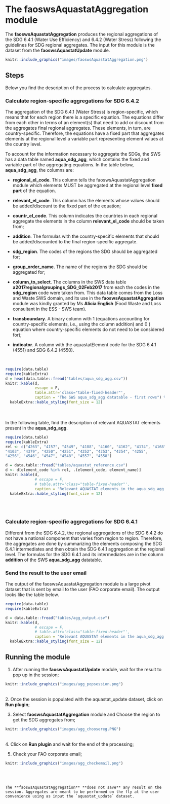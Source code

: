 # **The faoswsAquastatAggregation module** {#Aggregation}


The **faoswsAquastatAggregation** produces the regional aggregations of the SDG 6.4.1 (Water Use Efficiency) and 6.4.2 (Water Stress) following the guidelines for SDG regional aggregates. The input for this module is the dataset from the **faoswsAquastatUpdate** module.


```r
knitr::include_graphics("images/faoswsAquastatAggregation.png")

```

## **Steps** 

Below you find the description of the process to calculate aggregates.

### **Calculate region-specific aggregations for SDG 6.4.2**

The aggregation of the SDG 6.4.1 (Water Stress) is region-specific, which means that for each region there is a specific equation. The equations differ from each other in terms of an element(s) that need to add or discount from the aggregates final regional aggregates. These elements, in turn, are country-specific. Therefore, the equations have a fixed part that aggregates elements at the regional level a variable part representing element values at the country level. 

To account for the information necessary to aggregate the SDGs, the SWS has a data table named **aqua_sdg_agg**, which contains the fixed and variable part of the aggregating equations. In the table below, **aqua_sdg_agg**, the columns are:

- **regional_el_code**. This column tells the faoswsAquastatAggregation module which elements MUST be aggregated at the regional level **fixed part** of the equation.

- **relevant_el_code**. This column has the elements whose values should be added/discount to the fixed part of the equation;

- **countr_el_code**. This column indicates the countries in each regional aggregate the elements in the column **relevant_el_code** should be taken from;

- **addition**. The formulas with the country-specific elements that should be added/discounted to the final region-specific aggregate.

- **sdg_region**. The codes of the regions the SDG should be aggregated for;

- **group_order_name**. The name of the regions the SDG should be aggregated for;

- **column_to_select**. The columns in the SWS data table **a2017regionalgroupings_SDG_02Feb2017** from each the codes in the **sdg_region** code were taken from. This data table comes from the Loss and Waste SWS domain, and its use in the **faoswsAquastatAggregation**  module was kindly granted by Ms **Alicia English** (Food Waste and Loss consultant in the ESS - SWS team).

- **transboundary**. A binary column with 1 (equations accounting for country-specific elements, i.e., using the column addition) and 0 ( equation where country-specific elements do not need to be considered for);

- **indicator**. A column with the aquastatElement code for the SDG 6.4.1 (4551) and SDG 6.4.2 (4550).

<br>
```r
require(data.table)
require(kableExtra)
d = head(data.table::fread("tables/aqua_sdg_agg.csv"))
knitr::kable(d, 
             escape = F, 
             table.attr='class="table-fixed-header"',
             caption = "The SWS aqua_sdg_agg datatable - first rows") %>%
  kableExtra::kable_styling(font_size = 12) 
```

<br>
<br>
In the following table, find the description of relevant AQUASTAT elements present in the **aqua_sdg_agg**. 

```r
require(data.table)
require(kableExtra)
rel <- c("4263", "4157", "4549", "4188", "4160", "4162", "4174", "4168", 
"4103", "4379", "4250", "4251", "4252", "4253", "4254", "4255", 
"4256", "4546", "4547", "4548", "4557", "4558")

d = data.table::fread("tables/aquastat_reference.csv")
d <- d[element_code %in% rel, .(element_code, element_name)]
knitr::kable(d, 
             # escape = F, 
             # table.attr='class="table-fixed-header"',
             caption = "Relevant AQUASTAT elements in the aqua_sdg_agg datatable") %>%
  kableExtra::kable_styling(font_size = 12) 
```

<br>
<br>

### **Calculate region-specific aggregations for SDG 6.4.1**

Different from the SDG 6.4.2, the regional aggregations of the SDG 6.4.2 do not have a national component that varies from region to region. Therefore, the aggregates are done by summarizing the elements composing the SDG 6.4.1 intermediates and then obtain the SDG 6.4.1 aggregation at the regional level. The formulas for the SDG 6.4.1 and its intermediates are in the column **addition** of the SWS **aqua_sdg_agg** datatable. 


### **Send the result to the user email**
The output of the faoswsAquastatAggregation module is a large pivot dataset that is sent by email to the user (FAO corporate email). The output looks like the table below.
<br>

```r
require(data.table)
require(kableExtra)

d = data.table::fread("tables/agg_output.csv")
knitr::kable(d, 
             # escape = F, 
             # table.attr='class="table-fixed-header"',
             caption = "Relevant AQUASTAT elements in the aqua_sdg_agg datatable") %>%
  kableExtra::kable_styling(font_size = 12) 
```



## **Running the module**

1. After running the **faoswsAquastatUpdate** module, wait for the result to pop up in the session;
<br>
```r
knitr::include_graphics("images/agg_popsession.png")
```
<br>
2. Once the session is populated with the aquastat_update dataset, click on **Run plugin**;

3. Select **faoswsAquastatAggregation** module and Choose the region to get the SDG aggregates from;
<br>
```r
knitr::include_graphics("images/agg_choosereg.PNG")
```
<br>
4. Click on **Run plugin** and wait for the end of the processing;

5. Check your FAO corporate email;

```r
knitr::include_graphics("images/agg_checkemail.png")
```
<br>
<br>
```block

The **faoswsAquastatAggregation** **does not save** any result on the session. Aggregates are meant to be performed on the fly at the user convenience using as input the `aquastat_update` dataset.

```

